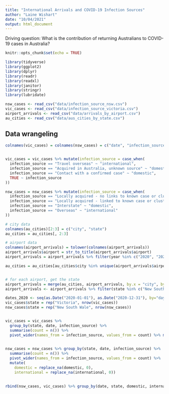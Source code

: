 ---
title: "International Arrivals and COVID-19 Infection Sources"
author: "Laine Wishart"
date: "10/04/2021"
output: html_document
---

Driving question: What is the contribution of returning Australians to COVID-19 cases in Australia?


```{r setup, include=FALSE}
knitr::opts_chunk$set(echo = TRUE)
```

```{r}
library(tidyverse)
library(ggplot2)
library(dplyr)
library(readr)
library(readxl)
library(janitor)
library(stringr)
library(lubridate)
```

```{r}
nsw_cases <- read_csv("data/infection_source_nsw.csv")
vic_cases <- read_csv("data/infection_source_victoria.csv")
airport_arrivals <- read_csv("data/arrivals_by_airport.csv")
au_cities <- read_csv("data/aus_cities_by_state.csv")
```

## Data wrangeling

```{r}

colnames(vic_cases) = colnames(nsw_cases) = c("date", "infection_source" )


vic_cases = vic_cases %>% mutate(infection_source = case_when(
  infection_source == "Travel overseas" ~ "international",
  infection_source == "Acquired in Australia, unknown source" ~ "domestic", 
  infection_source == "Contact with a confirmed case" ~ "domestic", 
  TRUE ~ infection_source
))

nsw_cases = nsw_cases %>% mutate(infection_source = case_when(
  infection_source == "Locally acquired - no links to known case or cluster" ~ "domestic", 
  infection_source == "Locally acquired - linked to known case or cluster"  ~ "domestic",
  infection_source == "Interstate" ~ "domestic", 
  infection_source == "Overseas" ~ "international"
))

# city data
colnames(au_cities)[2:3] = c("city", "state")
au_cities = au_cities[, 2:3]

# airport data 
colnames(airport_arrivals) = tolower(colnames(airport_arrivals)) 
airport_arrivals$airport = str_to_title(airport_arrivals$airport)
airport_arrivals = airport_arrivals %>% filter(year %in% c("2020", "2021")) 

au_cities = au_cities[au_cities$city %in% unique(airport_arrivals$airport),]


# for each airport, get the state
airport_arrivals = merge(au_cities, airport_arrivals, by.x = "city", by.y = "airport") 
airport_arrivals <- airport_arrivals %>% filter(state %in% c("New South Wales", "Victoria")) %>% mutate(date = make_date(year, month),                                                                               .keep = "unused",                                                               .before = 2)

dates_2020 <- seq(as.Date("2020-01-01"), as.Date("2020-12-31"), by="day")
vic_cases$state = rep("Victoria", nrow(vic_cases))
nsw_cases$state = rep("New South Wale", nrow(nsw_cases))


vic_cases = vic_cases %>%
  group_by(state, date, infection_source) %>% 
  summarise(count = n()) %>%
  pivot_wider(names_from = infection_source, values_from = count) %>% mutate(domestic = replace_na(domestic, 0),
                                                                             international = replace_na(international, 0))

nsw_cases = nsw_cases %>% group_by(state, date, infection_source) %>% 
  summarise(count = n()) %>% 
  pivot_wider(names_from = infection_source, values_from = count) %>%
  mutate(
    domestic = replace_na(domestic, 0),  
    international = replace_na(international, 0))
  
  
rbind(nsw_cases, vic_cases) %>% group_by(date, state, domestic, international)

                                                                                                                    
                                              



```

